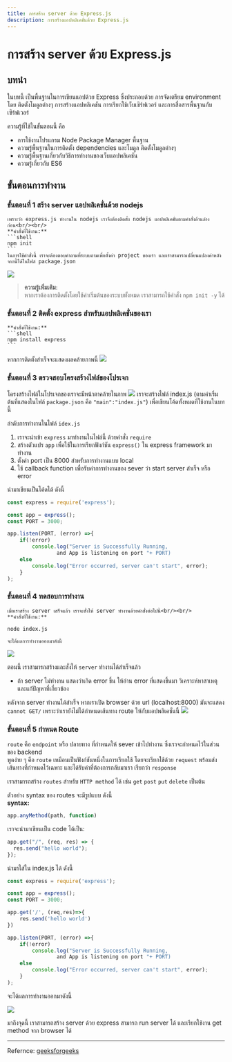 ```yaml
---
title: การสร้าง server ด้วย Express.js
description: การสร้างแอปพลิเคชั่นด้วย Express.js
---
```


# การสร้าง server ด้วย Express.js

## บทนำ

ในบทนี้ เป็นพื้นฐานในการเขียนแอปด้วย Express ซึ่งประกอบด้วย การจัดเตรียม environment โดย ติดตั้งโมดูลต่างๆ การสร้างแอปพลิเคชัน การเรียกใช้เว็บเซิร์ฟเวอร์ และการสื่อสารพื้นฐานกับเซิร์ฟเวอร์

ความรู้ที่ใช้ในขั้นตอนนี้ คือ

- การใช้งานโปรแกรม Node Package Manager พื้นฐาน
- ความรู้พื้นฐานในการติดตั้ง dependencies และโมดูล ติดตั้งโมดูลต่างๆ
- ความรู้พื้นฐานเกี่ยวกับวิธีการทำงานของเว็บแอปพลิเคชัน
- ความรู้เกี่ยวกับ ES6

## ขั้นตอนการทำงาน

### ขั้นตอนที่ 1 สร้าง server แอปพลิเคชั่นด้วย nodejs

    เพราะว่า express.js ทำงานใน nodejs เราจึงต้องติดตั้ง nodejs แอปพลิเคชั่นตามคำสั่งด้านล่างก่อน<br/><br/>
    **คำสั่งที่ใช้งาน:**
    ```shell
    npm init
    ```
    ในการใช้คำสั่งนี้ เราจะต้องตอบคำถามที่ระบบถามเพื่อตั้งค่า project ของเรา และเราสามารถเปลี่ยนแปลงค่าหลังจากนี้ได้ในไฟล์ package.json

![](/express/getting-started/npm-init.png)

> **ความรู้เพิ่มเติม:**<br/>หากเราต้องการติดตั้งโดยใช้ค่าเริ่มต้นของระบบทั้งหมด เราสามารถใช้คำสั่ง `npm init -y` ได้

### ขั้นตอนที่ 2 ติดตั้ง express สำหรับแอปพลิเคชั่นของเรา

    **คำสั่งที่ใช้งาน:**
    ```shell
    npm install express
    ```

หากการติดตั้งสำเร็จจะแสดงผลคล้ายภาพนี้
![](/express/getting-started/npm-install-express.png)

### ขั้นตอนที่ 3 ตรวจสอบโครงสร้างไฟล์ของโปรเจก

โครงสร้างไฟล์ในโปรเจกของเราจะมีหน้าตาคล้ายในภาพ
![](/express/getting-started/project-structure.png)
เราจะสร้างไฟล์ index.js (ตามค่าเริ่มต้นที่แสดงในไฟล์ `package.json` คือ `"main":"index.js"`)
เพื่อเขียนโค้ดทั้งหมดที่ใช้งานในบทนี้

ลำดับการทำงานในไฟล์ `idex.js`

1. เราจะนำเข้า `express` มาทำงานในไฟล์นี้ ด้วยคำสั่ง `require`
2. สร้างตัวแปร `app` เพื่อใช้ในการเรียกฟังก์ชัน `express()` ใน express framework มาทำงาน
3. ตั้งค่า port เป็น 8000 สำหรับการทำงานแบบ local
4. ใช้ callback function เพื่อรับค่าการทำงานของ sever ว่า start server สำเร็จ หรือ error

นำมาเขียนเป็นโค้ดได้ ดังนี้

```javascript
const express = require('express');

const app = express();
const PORT = 3000;

app.listen(PORT, (error) =>{
	if(!error)
		console.log("Server is Successfully Running,
				and App is listening on port "+ PORT)
	else
		console.log("Error occurred, server can't start", error);
	}
);

```

### ขั้นตอนที่ 4 ทดสอบการทำงาน

    เมื่อเราสร้าง server เสร็จแล้ว เราจะสั่งให้ server ทำงานด้วยคำสั่งต่อไปนี้<br/><br/>
    **คำสั่งที่ใช้งาน:**

```shell
node index.js
```

    จะได้ผลการทำงานออกมาดังนี้

![](/express/getting-started/node-index-js.png)

ตอนนี้ เราสามารถสร้างและสั่งให้ `server` ทำงานได้สำเร็จแล้ว

- ถ้า server ไม่ทำงาน แสดงว่าเกิด error ขึ้น ให้อ่าน error ที่แสดงขึ้นมา วิเคราะห์หาสาเหตุ และแก้ปัญหาที่เกี่ยวข้อง

หลังจาก server ทำงานได้สำเร็จ หากเราเปิด browser ด้วย url (localhost:8000) มันจะแสดง `cannot GET/` เพราะว่าเรายังไม่ได้กำหนดเส้นทาง route ให้กับแอปพลิเคชั่นนี้
![](/express/getting-started/cannotGET.png)

### ขั้นตอนที่ 5 กำหนด Route

`route` คือ `endpoint` หรือ ปลายทาง ที่กำหนดให้ sever เข้าไปทำงาน
ซึ่งเราจะกำหนดไว้ในส่วนของ backend<br/>
พูดง่าย ๆ คือ `route` เหมือนเป็นฟังก์ชันหนึ่งในการเรียกใช้ โดยจะเรียกใช้ด้วย `request` พร้อมส่งเส้นทางที่กำหนดไว้เฉพาะ และได้รับค่าที่ต้องการกลับมาเรา เรียกว่า `response`

เราสามารถสร้าง `routes` สำหรับ `HTTP method` ได้ เช่น `get` `post` `put` `delete` เป็นต้น

ตัวอย่าง syntax ของ routes จะมีรูปแบบ ดังนี้<br/>
**syntax:**

```javascript
app.anyMethod(path, function)
```

เราจะนำมาเขียนเป็น code ได้เป็น:

```javascript
app.get("/", (req, res) => {
  res.send("hello world");
});
```

นำมาใส่ใน index.js ได้ ดังนี้

```javascript
const express = require('express');

const app = express();
const PORT = 3000;

app.get('/', (req,res)=>{
    res.send('hello world')
})

app.listen(PORT, (error) =>{
	if(!error)
		console.log("Server is Successfully Running,
				and App is listening on port "+ PORT)
	else
		console.log("Error occurred, server can't start", error);
	}
);

```

จะได้ผลการทำงานออกมาดังนี้

![](/express/getting-started/getmethod.png)

มาถึงจุดนี้ เราสามารถสร้าง server ด้วย express สามารถ run server ได้ และเรียกใช้งาน get method จาก browser ได้

<hr />

Refernce: [geeksforgeeks](https://www.geeksforgeeks.org/steps-to-create-an-express-js-application/)
